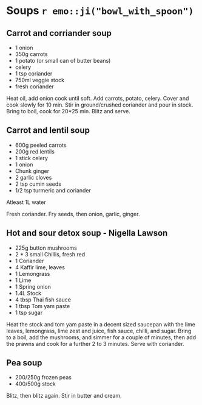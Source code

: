 # Soups `r emo::ji("bowl_with_spoon")` {-}

## Carrot and corriander soup {-}

* 1 onion
* 350g carrots
* 1 potato (or small can of butter beans)
* celery
* 1 tsp coriander
* 750ml veggie stock
* fresh coriander

Heat oil, add onion cook until soft.
Add carrots, potato, celery. Cover and cook slowly for 10 min.
Stir in ground/crushed coriander and pour in stock. Bring to boil, cook for 20*25 min.
Blitz and serve.

## Carrot and lentil soup {-}

* 600g peeled carrots
* 200g red lentils
* 1 stick celery
* 1 onion
* Chunk ginger
* 2 garlic cloves
* 2 tsp cumin seeds
* 1/2 tsp turmeric and coriander

Atleast 1L water

Fresh coriander. Fry seeds, then onion, garlic, ginger.


## Hot and sour detox soup - Nigella Lawson {-}


* 225g button mushrooms
* 2 * 3 small Chillis, fresh red
* 1 Coriander
* 4 Kaffir lime, leaves
* 1 Lemongrass
* 1 Lime
* 1 Spring onion
* 1.4L Stock
* 4 tbsp Thai fish sauce
* 1 tbsp Tom yam paste
* 1 tsp sugar

Heat the stock and tom yam paste in a decent sized saucepan with the lime leaves, lemongrass, lime zest and juice, fish sauce, chilli, and sugar.
Bring to a boil, add the mushrooms, and simmer for a couple of minutes, then add the prawns and cook for a further 2 to 3 minutes.
Serve with coriander.

## Pea soup {-}

* 200/250g frozen peas
* 400/500g stock

Blitz, then blitz again. Stir in butter and cream.

